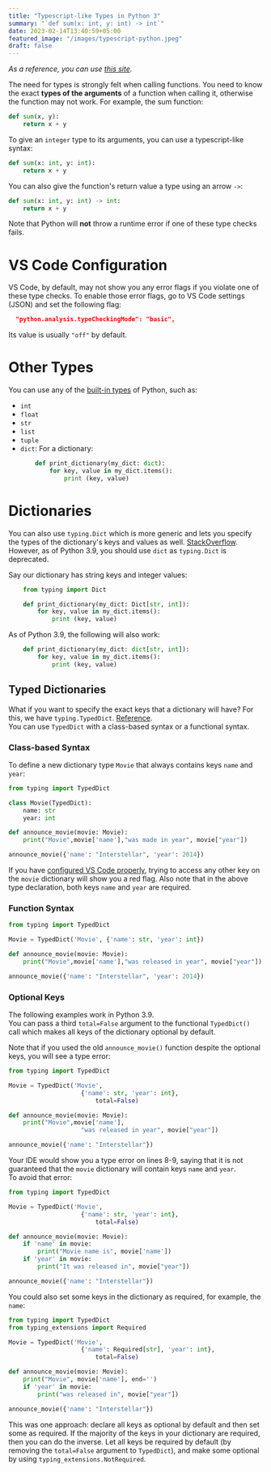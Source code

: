 ```yaml
---
title: "Typescript-like Types in Python 3"
summary: "`def sum(x: int, y: int) -> int`"
date: 2023-02-14T13:40:59+05:00
featured_image: "/images/typescript-python.jpeg"
draft: false
---
```


*As a reference, you can use [this site](https://typing.readthedocs.io/en/latest/).*

The need for types is strongly felt when calling functions. You need to know the exact **types of the arguments** of a function when calling it, otherwise the function may not work. For example, the sum function:
```python
def sum(x, y):
    return x + y
```
To give an `integer` type to its arguments, you can use a typescript-like syntax:
```python
def sum(x: int, y: int):
    return x + y
```
You can also give the function's return value a type using an arrow `->`:
```python
def sum(x: int, y: int) -> int:
    return x + y
```
Note that Python will **not** throw a runtime error if one of these type checks fails.

# VS Code Configuration
VS Code, by default, may not show you any error flags if you violate one of these type checks. To enable those error flags, go to VS Code settings (JSON) and set the following flag:
```json
  "python.analysis.typeCheckingMode": "basic",
```
Its value is usually `"off"` by default. 

# Other Types
You can use any of the [built-in types](https://docs.python.org/3/library/stdtypes.html) of Python, such as:
- `int`
- `float`
- `str`
- `list`
- `tuple`
- `dict`: For a dictionary:  
    ```python
        def print_dictionary(my_dict: dict):
            for key, value in my_dict.items():
                print (key, value)
    ```
# Dictionaries
You can also use `typing.Dict` which is more generic and lets you specify the types of the dictionary's keys and values as well. [StackOverflow](https://stackoverflow.com/questions/37087457/difference-between-defining-typing-dict-and-dict). However, as of Python 3.9, you should use `dict` as `typing.Dict` is deprecated.  

Say our dictionary has string keys and integer values:
```python {hl_lines="3"}
    from typing import Dict

    def print_dictionary(my_dict: Dict[str, int]):
        for key, value in my_dict.items():
            print (key, value)
```
As of Python 3.9, the following will also work:
```python {hl_lines="1"}
    def print_dictionary(my_dict: dict[str, int]):
        for key, value in my_dict.items():
            print (key, value)
```

## Typed Dictionaries
What if you want to specify the exact keys that a dictionary will have? For this, we have `typing.TypedDict`. [Reference](https://peps.python.org/pep-0589/).  
You can use `TypedDict` with a class-based syntax or a functional syntax.

### Class-based Syntax
To define a new dictionary type `Movie` that always contains keys `name` and `year`:
```python {hl_Lines="3-5 7"}
from typing import TypedDict

class Movie(TypedDict):
    name: str
    year: int

def announce_movie(movie: Movie):
    print("Movie",movie['name'],"was made in year", movie["year"])

announce_movie({'name': "Interstellar", 'year': 2014})
```
If you have [configured VS Code properly](#vscode-config), trying to access any other key on the `movie` dictionary will show you a red flag. Also note that in the above type declaration, both keys `name` and `year` are required.

### Function Syntax
```python {hl_Lines="3"}
from typing import TypedDict

Movie = TypedDict('Movie', {'name': str, 'year': int})

def announce_movie(movie: Movie):
    print("Movie",movie['name'],"was released in year", movie["year"])

announce_movie({'name': "Interstellar", 'year': 2014})
```
### Optional Keys
The following examples work in Python 3.9.  
You can pass a third `total=False` argument to the functional `TypedDict()` call which makes all keys of the dictionary optional by default.

Note that if you used the old `announce_movie()` function despite the optional keys, you will see a type error:
```python {hl_lines="5", linenos=true}
from typing import TypedDict

Movie = TypedDict('Movie', 
                    {'name': str, 'year': int},
                        total=False)

def announce_movie(movie: Movie):
    print("Movie",movie['name'], 
                    "was released in year", movie["year"])

announce_movie({'name': "Interstellar"})
```
Your IDE would show you a type error on lines 8-9, saying that it is not guaranteed that the `movie` dictionary will contain keys `name` and `year`.  
To avoid that error:
```python {hl_lines="8-11"}
from typing import TypedDict

Movie = TypedDict('Movie', 
                    {'name': str, 'year': int},
                        total=False)

def announce_movie(movie: Movie):
    if 'name' in movie:
        print("Movie name is", movie['name'])
    if 'year' in movie:
        print("It was released in", movie["year"])

announce_movie({'name': "Interstellar"})
```

You could also set some keys in the dictionary as required, for example, the `name`:
```python {hl_lines="2 5"}
from typing import TypedDict
from typing_extensions import Required

Movie = TypedDict('Movie', 
                    {'name': Required[str], 'year': int},
                        total=False)

def announce_movie(movie: Movie):
    print("Movie", movie['name'], end='')
    if 'year' in movie:
        print("was released in", movie["year"])

announce_movie({'name': "Interstellar"})
```
This was one approach: declare all keys as optional by default and then set some as required. If the majority of the keys in your dictionary are required, then you can do the inverse. Let all keys be required by default (by removing the `total=False` argument to `TypedDict`), and make some optional by using `typing_extensions.NotRequired`.